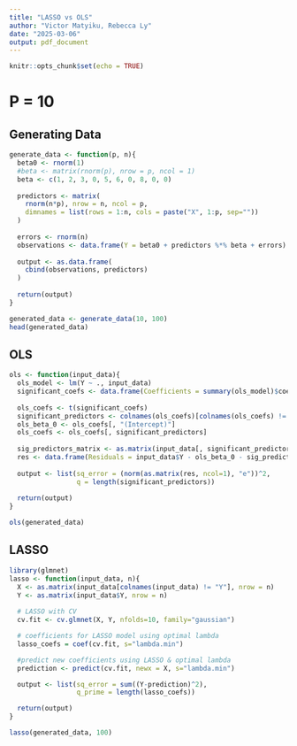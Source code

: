 ```yaml
---
title: "LASSO vs OLS"
author: "Victor Matyiku, Rebecca Ly"
date: "2025-03-06"
output: pdf_document
---
```


```r
knitr::opts_chunk$set(echo = TRUE)
```

# P = 10

## Generating Data

```r
generate_data <- function(p, n){
  beta0 <- rnorm(1)
  #beta <- matrix(rnorm(p), nrow = p, ncol = 1)
  beta <- c(1, 2, 3, 0, 5, 6, 0, 8, 0, 0) 
  
  predictors <- matrix(
    rnorm(n*p), nrow = n, ncol = p,
    dimnames = list(rows = 1:n, cols = paste("X", 1:p, sep=""))
  )
  
  errors <- rnorm(n)
  observations <- data.frame(Y = beta0 + predictors %*% beta + errors)
  
  output <- as.data.frame(
    cbind(observations, predictors)
  )
  
  return(output)
}

generated_data <- generate_data(10, 100)
head(generated_data)
```

## OLS

```r
ols <- function(input_data){
  ols_model <- lm(Y ~ ., input_data)
  significant_coefs <- data.frame(Coefficients = summary(ols_model)$coef[summary(ols_model)$coef[,4] <= .05, 4])
  
  ols_coefs <- t(significant_coefs)
  significant_predictors <- colnames(ols_coefs)[colnames(ols_coefs) != "(Intercept)"]
  ols_beta_0 <- ols_coefs[, "(Intercept)"]
  ols_coefs <- ols_coefs[, significant_predictors]
  
  sig_predictors_matrix <- as.matrix(input_data[, significant_predictors])
  res <- data.frame(Residuals = input_data$Y - ols_beta_0 - sig_predictors_matrix %*% ols_coefs)
  
  output <- list(sq_error = (norm(as.matrix(res, ncol=1), "e"))^2,
                 q = length(significant_predictors))
  
  return(output)
}

ols(generated_data)
```

## LASSO

```r
library(glmnet)
lasso <- function(input_data, n){
  X <- as.matrix(input_data[colnames(input_data) != "Y"], nrow = n)
  Y <- as.matrix(input_data$Y, nrow = n)
  
  # LASSO with CV
  cv.fit <- cv.glmnet(X, Y, nfolds=10, family="gaussian") 

  # coefficients for LASSO model using optimal lambda
  lasso_coefs = coef(cv.fit, s="lambda.min") 

  #predict new coefficients using LASSO & optimal lambda
  prediction <- predict(cv.fit, newx = X, s="lambda.min")  

  output <- list(sq_error = sum((Y-prediction)^2),
                 q_prime = length(lasso_coefs))

  return(output)
}

lasso(generated_data, 100)
```